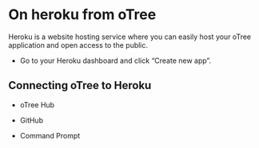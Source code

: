 # On heroku from oTree

Heroku is a website hosting service where you can easily host your oTree application and open access to the public.

- Go to your Heroku dashboard and click “Create new app”.


## Connecting oTree to Heroku

- oTree Hub

- GitHub

- Command Prompt